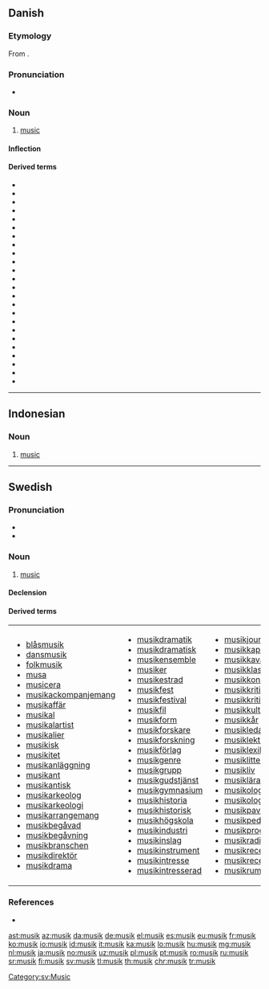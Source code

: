 {{also|Musik}}
==Danish==
{{wikipedia|lang=da}}

===Etymology===
From {{etyl|la|da}} {{m|la|mūsica||music}}.

===Pronunciation===
* {{IPA|/musik/|[muˈsiɡ̊]|lang=da}}

===Noun===
{{da-noun|stem=musikk|en|-}}
# [[music#English|music]]

====Inflection====
{{da-noun-infl|musikken|n=sg}}

====Derived terms====
* {{l|da|musikal}}
* {{l|da|musikalbum}}
* {{l|da|musikalsk}}
* {{l|da|musikartikel}}
* {{l|da|musiker}}
* {{l|da|musikfolk}}
* {{l|da|musikgenre}}
* {{l|da|musikgruppe}}
* {{l|da|musikindustri}}
* {{l|da|musikinstrument}}
* {{l|da|musikkonservatorie}}
* {{l|da|musikkonservatorium}}
* {{l|da|musikpædagog}}
* {{l|da|musikpædagogik}}
* {{l|da|musikproducer}}
* {{l|da|musikprogram}}
* {{l|da|musiksingle}}
* {{l|da|musikstil}}
* {{l|da|musikteori}}
* {{l|da|musikundervisning}}
* {{l|da|musikvidenskab}}
* {{l|da|musikvideo}}
* {{l|da|musikvideoinstruktør}}
* {{l|da|populærmusiksingle}}

----

==Indonesian==

===Noun===
{{id-noun}}

# [[music]]

----

==Swedish==

===Pronunciation===
* {{IPA|/mʉsiːk/|lang=sv}}
* {{audio|Sv-musik.ogg|audio|lang=sv}}

===Noun===
{{sv-noun|c|-}}

# [[music]]

====Declension====
{{sv-noun-unc-irreg-c|2=musiken}}

====Derived terms====
{|
|- valign=top
|
* [[blåsmusik]]
* [[dansmusik]]
* [[folkmusik]]
* [[musa]]
* [[musicera]]
* [[musikackompanjemang]]
* [[musikaffär]]
* [[musikal]]
* [[musikalartist]]
* [[musikalier]]
* [[musikisk]]
* [[musikitet]]
* [[musikanläggning]]
* [[musikant]]
* [[musikantisk]]
* [[musikarkeolog]]
* [[musikarkeologi]]
* [[musikarrangemang]]
* [[musikbegåvad]]
* [[musikbegåvning]]
* [[musikbranschen]]
* [[musikdirektör]]
* [[musikdrama]]
|
* [[musikdramatik]]
* [[musikdramatisk]]
* [[musikensemble]]
* [[musiker]]
* [[musikestrad]]
* [[musikfest]]
* [[musikfestival]]
* [[musikfil]]
* [[musikform]]
* [[musikforskare]]
* [[musikforskning]]
* [[musikförlag]]
* [[musikgenre]]
* [[musikgrupp]]
* [[musikgudstjänst]]
* [[musikgymnasium]]
* [[musikhistoria]]
* [[musikhistorisk]]
* [[musikhögskola]]
* [[musikindustri]]
* [[musikinslag]]
* [[musikinstrument]]
* [[musikintresse]]
* [[musikintresserad]]
|
* [[musikjournalist]]
* [[musikkapell]]
* [[musikkavalkad]]
* [[musikklass]]
* [[musikkonservatorium]]
* [[musikkritik]]
* [[musikkritiker]]
* [[musikkultur]]
* [[musikkår]]
* [[musikledare]]
* [[musiklektion]]
* [[musiklexikon]]
* [[musiklitteratur]]
* [[musikliv]]
* [[musiklärare]]
* [[musikolog]]
* [[musikologi]]
* [[musikpaviljong]]
* [[musikpedagog]]
* [[musikprogram]]
* [[musikradio]]
* [[musikrecensent]]
* [[musikrecension]]
* [[musikrum]]
|
* [[musiksajt]]
* [[musiksal]]
* [[musikscen]]
* [[musikshow]]
* [[musikskola]]
* [[musikskribent]]
* [[musiksmak]]
* [[musikspelare]]
* [[musikstil]]
* [[musikstudier]]
* [[musikstudio]]
* [[musikstycke]]
* [[musikteater]]
* [[musikteori]]
* [[musiktradition]]
* [[musikunderhållning]]
* [[musikundervisning]]
* [[musikupplevelse]]
* [[musikutbildning]]
* [[musikutbud]]
* [[musikval]]
* [[musikverk]]
* [[musikvetenskap]]
* [[musikvideo]]
|
* [[musikälskare]]
* [[musiköra]]
* [[musisk]]
* [[som musik för mina öron]]
* [[stråkmusik]]
* [[synthmusik]]
* [[världsmusik]]
|}

===References===
* {{R:SAOL}}

[[Category:sv:Music]]

[[ast:musik]]
[[az:musik]]
[[da:musik]]
[[de:musik]]
[[el:musik]]
[[es:musik]]
[[eu:musik]]
[[fr:musik]]
[[ko:musik]]
[[io:musik]]
[[id:musik]]
[[it:musik]]
[[ka:musik]]
[[lo:musik]]
[[hu:musik]]
[[mg:musik]]
[[nl:musik]]
[[ja:musik]]
[[no:musik]]
[[uz:musik]]
[[pl:musik]]
[[pt:musik]]
[[ro:musik]]
[[ru:musik]]
[[sr:musik]]
[[fi:musik]]
[[sv:musik]]
[[tl:musik]]
[[th:musik]]
[[chr:musik]]
[[tr:musik]]